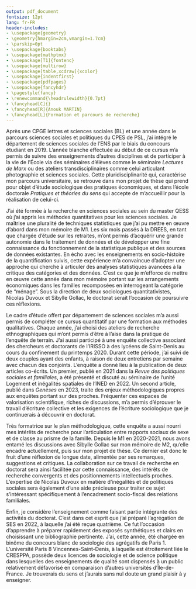 ```yaml
---
output: pdf_document
fontsize: 12pt
lang: fr-FR
header-includes:
- \usepackage{geometry}
- \geometry{hmargin=2cm,vmargin=1.7cm}
- \parskip=0pt
- \usepackage{booktabs}
- \usepackage{mathptmx}
- \usepackage[T1]{fontenc}
- \usepackage{multirow}
- \usepackage[table,xcdraw]{xcolor}
- \usepackage{indentfirst}
- \usepackage{pdfpages}
- \usepackage{fancyhdr}
- \pagestyle{fancy}
- \renewcommand{\headrulewidth}{0.7pt}
- \fancyhead[C]{} 
- \fancyhead[R]{Anouk MARTIN}
- \fancyhead[L]{Formation et parcours de recherche}
---
```


\setlength{\parindent}{1.2cm}

Après une CPGE lettres et sciences sociales (BL) et une année dans le parcours sciences sociales et politiques du CPES de PSL, j'ai intégré le département de sciences sociales de l'ENS par le biais du concours étudiant en 2019. L'année blanche effectuée au début de ce cursus m'a permis de suivre des enseignements d'autres disciplines et de participer à la vie de l’École via des séminaires d'élèves comme le séminaire *Lectures de Marx* ou des ateliers transdisciplinaires comme celui articulant photographie et sciences sociales. Cette pluridisciplinarité qui, caractérise mon parcours universitaire, se retrouve dans mon projet de thèse qui prend pour objet d'étude sociologique des pratiques économiques, et dans l'école doctorale *Pratiques et théories du sens* qui accepte de m’accueillir pour la réalisation de celui-ci.

J’ai été formée à la recherche en sciences sociales au sein du master QESS où j'ai appris les méthodes quantitatives pour les sciences sociales. Je maîtrise une pluralité de techniques statistiques que j'ai pu mettre en œuvre d'abord dans mon mémoire de M1. Les six mois passés à la DREES, en tant que chargée d'étude sur les retraites, m'ont permis d’acquérir une grande autonomie dans le traitement de données et de développer une fine connaissance du fonctionnement de la statistique publique et des sources de données existantes. En écho avec les enseignements en socio-histoire de la quantification suivis, cette expérience m'a convaincue d'adopter une approche qui cherche à articuler des analyses statistiques avancées à la critique des catégories et des données. C'est ce que je m'efforce de mettre en œuvre cette année dans mon mémoire portant sur les arrangements économiques dans les familles recomposées en interrogeant la catégorie de "ménage". Sous la direction de deux sociologues quantitativistes, Nicolas Duvoux et Sibylle Gollac, le doctorat serait l'occasion de poursuivre ces réflexions.

Le cadre d'étude offert par département de sciences sociales m'a aussi permis de compléter ce cursus quantitatif par une formation aux méthodes qualitatives. Chaque année, j'ai choisi des ateliers de recherche ethnographiques qui m'ont permis d'être à l'aise dans la pratique de l'enquête de terrain. J'ai aussi participé à une enquête collective associant des chercheurs et doctorants de l'IRISSO à des lycéens de Saint-Denis au cours du confinement du printemps 2020. Durant cette période, j'ai suivi de deux couples ayant des enfants, à raison de deux entretiens par semaine avec chacun des conjoints. L'enquête a donné lieu à la publication de deux articles co-écrits. Un premier, publié en 2021 dans la *Revue des politiques sociales et familiales*, a été présenté et discuté au séminaire de l’unité Logement et inégalités spatiales de l’INED en 2022. Un second article, publié dans *Genèses* en 2023, traite des enjeux méthodologiques propres aux enquêtes portant sur des proches. Fréquenter ces espaces de valorisation scientifique, riches de discussions, m'a permis d'éprouver le travail d'écriture collective et les exigences de l’écriture sociologique que je continuerais à découvrir en doctorat.

Très formatrice sur le plan méthodologique, cette enquête a aussi nourri mes intérêts de recherche pour l'articulation entre rapports sociaux de sexe et de classe au prisme de la famille. Depuis le M1 en 2020-2021, nous avons entamé les discussions avec Sibylle Gollac sur mon mémoire de M2, qu'elle encadre actuellement, puis sur mon projet de thèse. Ce dernier est donc le fruit d'une réflexion de longue date, alimentée par ses remarques, suggestions et critiques. La collaboration sur ce travail de recherche en doctorat sera ainsi facilitée par cette connaissance, des intérêts de recherche convergents et des positionnements intellectuels proches. L'expertise de Nicolas Duvoux en matière d'inégalités et de politiques sociales sera également d'une aide précieuse pour traiter ce sujet s’intéressant spécifiquement à l'encadrement socio-fiscal des relations familiales.

Enfin, je considère l'enseignement comme faisant partie intégrante des activités du doctorat. C'est dans cet esprit que j'ai préparé l’agrégation de SES en 2022, à laquelle j'ai été reçue quatrième. Ce fut l’occasion d'apprendre à préparer rapidement des exposés synthétiques et clairs en choisissant une bibliographie pertinente. J'ai, cette année, été chargée en binôme du concours blanc de sociologie des agrégatifs de Paris 1. L'université Paris 8 Vincennes-Saint-Denis, à laquelle est étroitement liée le CRESPPA, possède deux licences de sociologie et de science politique dans lesquelles des enseignements de qualité sont dispensés à un public relativement défavorisé en comparaison d'autres universités d’Île-de-France. Je trouverais du sens et j'aurais sans nul doute un grand plaisir à y enseigner.
